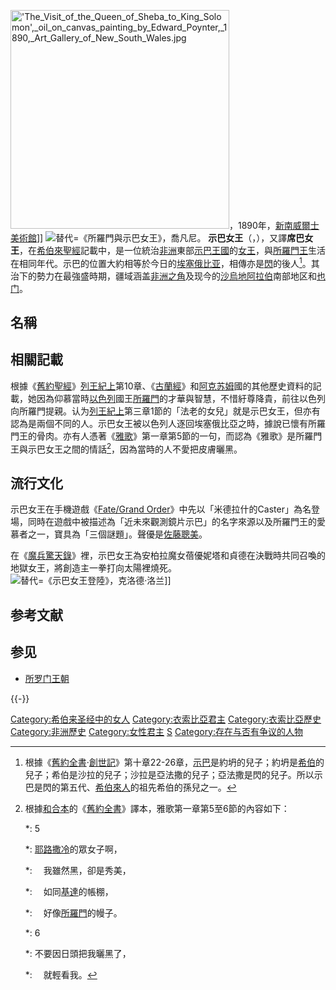 {{Refimprove|time=2022-5-21}}{{noteTA
|1=zh-hans:埃塞俄比亚;zh-hk:埃塞俄比亞;zh-tw:衣索比亞;
}}
[[File:'The_Visit_of_the_Queen_of_Sheba_to_King_Solomon',_oil_on_canvas_painting_by_Edward_Poynter,_1890,_Art_Gallery_of_New_South_Wales.jpg|350px]]，1890年，[[新南威爾士美術館|新南威爾士美術館]]]]
{{Listen|filename=Handel - Arrival of the Queen of Sheba.ogg|title=《示巴女王的來臨》|description=[[格奥尔格·弗里德里希·亨德尔|亨德爾]]的《示巴女王的來臨》}}
[[File:Sheba_demin.jpg|替代=《所羅門與示巴女王》，喬凡尼。]]
'''示巴女王'''（{{lang-he|מַֽלְכַּת־שְׁבָׄא}}，{{lang-grc|βασίλισσα Σαβὰ}}），又譯'''席巴女王'''，在[[希伯來聖經|希伯來聖經]]記載中，是一位統治[[非洲|非洲]]東部[[示巴王國|示巴王國]]的[[女王|女王]]，與[[所羅門|所羅門王]]生活在相同年代。示巴的位置大約相等於今日的[[埃塞俄比亞|埃塞俄比亚]]，相傳亦是[[閃姆|閃]]的後人<ref>根據《[[旧约圣经|舊約全書]]·[[創世記|創世記]]》第十章22-26章，[[示巴_(人物)|示巴]]是約坍的兒子；約坍是[[希伯|希伯]]的兒子；希伯是沙拉的兒子；沙拉是亞法撒的兒子；亞法撒是閃的兒子。所以示巴是閃的第五代、[[希伯來人|希伯來人]]的祖先希伯的孫兒之一。</ref>{{Dubious|reason=撒下20:1也有個「示巴」。叫「示巴」的人一堆，故不能充做《舊約》支持兩者有關係的論據。|date=2022-5-21}}{{Additional citation needed|date=20225月月}}。其治下的勢力在最強盛時期，疆域涵盖[[非洲之角|非洲之角]]及现今的[[沙特阿拉伯|沙烏地阿拉伯]]南部地区和[[也门|也门]]。

==名稱==
{{Empty section|time=2022-5-21}}

==相關記載==
根據《[[舊約聖經|舊約聖經]]》[[列王紀上|列王紀上]]第10章、《[[古蘭經|古蘭經]]》和[[阿克苏姆王国|阿克苏姆]]國的其他歷史資料的記載，她因為仰慕當時[[以色列王國_(前期)|以色列]]國王[[所羅門|所羅門]]的才華與智慧，不惜紆尊降貴，前往以色列向所羅門提親。{{Who|有人|time=2022-5-21}}认为[[列王紀上|列王紀上]]第三章1節的「法老的女兒」就是示巴女王，但亦有認為是兩個不同的人。示巴女王被以色列人逐回埃塞俄比亞之時，據說已懷有所羅門王的骨肉。亦有人憑著《[[雅歌|雅歌]]》第一章第5節的一句，而認為《雅歌》是所羅門王與示巴女王之間的情話<ref>根據[[和合本聖經|和合本]]的《[[旧约圣经|舊約全書]]》譯本，雅歌第一章第5至6節的內容如下：

*: 5
*: <u>耶路撒冷</u>的眾女子啊，
*: 　我雖然黑，卻是秀美，
*: 　如同<u>[[基達|基達]]</u>的帳棚，
*: 　好像<u>所羅門</u>的幔子。
*: 6
*: 不要因日頭把我曬黑了，
*: 　就輕看我。
</ref>，因為當時的人不愛把皮膚曬黑。

== 流行文化 ==
示巴女王在手機遊戲《[[Fate/Grand_Order|Fate/Grand Order]]》中先以「米德拉什的Caster」為名登場，同時在遊戲中被描述為「近未來觀測鏡片示巴」的名字來源以及所羅門王的愛慕者之一，寶具為「三個謎題」。聲優是[[佐藤聰美|佐藤聰美]]。

在《[[魔兵驚天錄|魔兵驚天錄]]》裡，示巴女王為安柏拉魔女蓓優妮塔和貞德在決戰時共同召喚的地獄女王，將創造主一拳打向太陽裡燒死。
[[File:Claude_Lorrain_008.jpg|替代=《示巴女王登陸》，克洛德·洛兰]]]]

== 参考文献 ==
{{Reflist|2}}

== 参见 ==
{{commonscat|Queen of Sheba}}
{{Portal box|历史|人物}}
* [[所罗门王朝|所罗门王朝]]

{{-}}
{{所罗门}}

{{Authority control}}
[[Category:希伯来圣经中的女人|Category:希伯来圣经中的女人]]
[[Category:衣索比亞君主|Category:衣索比亞君主]]
[[Category:衣索比亞歷史|Category:衣索比亞歷史]]
[[Category:非洲歷史|Category:非洲歷史]]
[[Category:女性君主|Category:女性君主]]
[[Category:圣经人物|S]]
[[Category:存在与否有争议的人物|Category:存在与否有争议的人物]]